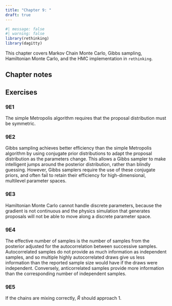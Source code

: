 ```yaml
---
title: "Chapter 9: "
draft: true
---
```


```r
#| message: false
#| warning: false
library(rethinking)
library(dagitty)
```

This chapter covers Markov Chain Monte Carlo, Gibbs sampling, Hamiltonian
Monte Carlo, and the HMC implementation in `rethinking`.

## Chapter notes



## Exercises

### 9E1

The simple Metropolis algorithm requires that the proposal distribution must
be symmetric.

### 9E2

Gibbs sampling achieves better efficiency than the simple Metropolis algorithm
by using conjugate prior distributions to adapt the proposal distribution
as the parameters change. This allows a Gibbs sampler to make intelligent
jumps around the posterior distribution, rather than blindly guessing. However,
Gibbs samplers require the use of these conjugate priors, and often fail
to retain their efficiency for high-dimensional, multilevel parameter spaces.

### 9E3

Hamiltonian Monte Carlo cannot handle discrete parameters, because the gradient
is not continuous and the physics simulation that generates proposals will
not be able to move along a discrete parameter space.

### 9E4

The effective number of samples is the number of samples from the posterior
adjusted for the autocorrelation between successive samples. Autocorrelated
samples do not provide as much information as independent samples, and so
multiple highly autocorrelated draws give us less information than the reported
sample size would have if the draws were independent. Conversely, anticorrelated
samples provide more information than the corresponding number of independent
samples.

### 9E5

If the chains are mixing correctly, $\hat{R}$ should approach 1.

<!-- END OF FILE -->
